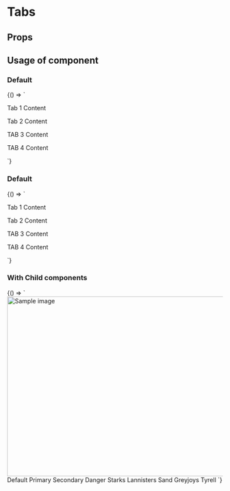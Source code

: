 
# Tabs
<Meta
  title='Tabs'
  component='fw-tabs'
   />

## Props

<Props of="fw-tabs"/>

## Usage of component

### Default
<Preview>
<Story name='Default'>{() => `
<fw-tabs>
  <fw-tab tab-header ="Tab 1">
    <section>
        <p>Tab 1 Content</P>
    </section>
  </fw-tab>
  <fw-tab tab-header="Tab 2">
        <p>Tab 2 Content</P>
  </fw-tab>
  <fw-tab tab-header="Tab 3" disabled>
    <p>TAB 3 Content</p>
  </fw-tab>
  <fw-tab tab-header="Tab 4">
    <p>TAB 4 Content</p>
  </fw-tab>
</fw-tabs>
`}</Story>
</Preview>


### Default
<Preview>
<Story name='With HTML Headers'>{() => `
<fw-tabs>
  <fw-tab tab-header-html="<i>Tab 1</i>">
    <section>
        <p>Tab 1 Content</P>
    </section>
  </fw-tab>
  <fw-tab tab-header-html="<h2>Tab 2</h2>">
        <p>Tab 2 Content</P>
  </fw-tab>
  <fw-tab tab-header-html="<h3>Tab 3</h3>" disabled>
    <p>TAB 3 Content</p>
  </fw-tab>
  <fw-tab tab-header-html="<h3>Tab 4</h3>">
    <p>TAB 4 Content</p>
  </fw-tab>
</fw-tabs>
`}</Story>
</Preview>


### With Child components
<Preview>
<Story name='With Child Components'>{() => `
<fw-tabs active-tab-index="1">
  <fw-tab tab-header ="Tab 1">
    <section>
      <img src="https://firebasestorage.googleapis.com/v0/b/blog-88819.appspot.com/o/mostafa-meraji-hgw6HUHlKMk-unsplash.jpg?alt=media&token=4ed2f24a-43ea-4a04-adc7-c7c5d971df71" alt="Sample image" height="420" width="720">
    </section>
  </fw-tab>
  <fw-tab tab-header="Tab 2">
    <fw-button expand>Default</fw-button>
    <fw-button color="primary" expand>Primary</fw-button>
    <fw-button color="secondary" expand>Secondary</fw-button>
    <fw-button color="danger" expand>Danger</fw-button>
  </fw-tab>
  <fw-tab tab-header="Tab 3" disabled>
    <fw-input label="Email" placeholder="Please type in your Email" type="email"> </fw-input>
    <fw-input label="Email" placeholder="Please type in your Email" type="email"> </fw-input>
    <fw-input label="Password" placeholder="Please type in your Password" type="password"> </fw-input>
  </fw-tab>
  <fw-tab tab-header="Tab 4">
    <fw-select multiple label="Select the GOT house" state-text="Choose the house where you belong" required="true">
        <fw-select-option value="1">Starks</fw-select-option>
        <fw-select-option value="2">Lannisters</fw-select-option>
        <fw-select-option value="3">Sand</fw-select-option>
        <fw-select-option value="4">Greyjoys</fw-select-option>
        <fw-select-option value="5">Tyrell</fw-select-option>
    </fw-select>
  </fw-tab>
</fw-tabs>
`}</Story>
</Preview>
